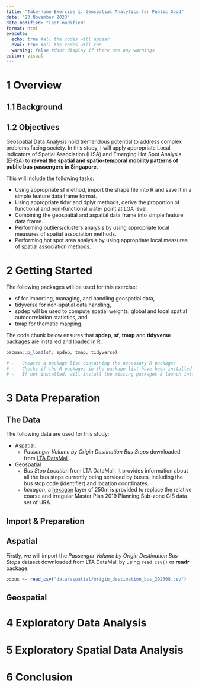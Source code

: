```yaml
---
title: "Take-home Exercise 1: Geospatial Analytics for Public Good"
date: "23 November 2023"
date-modified: "last-modified"
format: html
execute:
  echo: true #all the codes will appear
  eval: true #all the codes will run
  warning: false #dont display if there are any warnings
editor: visual
---
```


# 1 Overview

## 1.1 Background

## 1.2 Objectives

Geospatial Data Analysis hold tremendous potential to address complex problems facing society. In this study, I will apply appropriate Local Indicators of Spatial Association (LISA) and Emerging Hot Spot Analysis (EHSA) to **reveal the spatial and spatio-temporal mobility patterns of public bus passengers in Singapore**.

This will include the following tasks:

-   Using appropriate sf method, import the shape file into R and save it in a simple feature data frame format.
-   Using appropriate tidyr and dplyr methods, derive the proportion of functional and non-functional water point at LGA level.
-   Combining the geospatial and aspatial data frame into simple feature data frame.
-   Performing outliers/clusters analysis by using appropriate local measures of spatial association methods.
-   Performing hot spot area analysis by using appropriate local measures of spatial association methods.

# 2 Getting Started

The following packages will be used for this exercise:

-   sf for importing, managing, and handling geospatial data,
-   tidyverse for non-spatial data handling,
-   spdep will be used to compute spatial weights, global and local spatial autocorrelation statistics, and
-   tmap for thematic mapping.

The code chunk below ensures that **spdep**, **sf**, **tmap** and **tidyverse** packages are installed and loaded in R.

```r
pacman::p_load(sf, spdep, tmap, tidyverse)

# -   Creates a package list containing the necessary R packages
# -   Checks if the R packages in the package list have been installed
# -   If not installed, will install the missing packages & launch into R environment.
```

# 3 **Data Preparation**

## The Data

The following data are used for this study:

-   Aspatial:
    -   *Passenger Volume by Origin Destination Bus Stops* downloaded from [LTA DataMall](https://www.waterpointdata.org/access-data/).
-   Geospatial
    -   *Bus Stop Location* from LTA DataMall. It provides information about all the bus stops currently being serviced by buses, including the bus stop code (identifier) and location coordinates.
    -   *hexagon*, a [hexagon](https://desktop.arcgis.com/en/arcmap/latest/tools/spatial-statistics-toolbox/h-whyhexagons.htm) layer of 250m is provided to replace the relative coarse and irregular Master Plan 2019 Planning Sub-zone GIS data set of URA.

## Import & Preparation

::: panel-tabset
## Aspatial

Firstly, we will import the *Passenger Volume by Origin Destination Bus Stops* dataset downloaded from LTA DataMall by using `read_csv()` or **readr** package.

```r
odbus <- read_csv("data/aspatial/origin_destination_bus_202308.csv")
```

## Geospatial

:::

# 4 Exploratory Data Analysis

# 5 Exploratory Spatial Data Analysis

# 6 Conclusion
